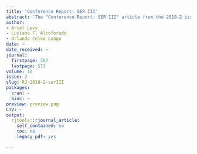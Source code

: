 ```yaml
---
title: 'Conference Report: SER III'
abstract: 'The "Conference Report: SER III" article from the 2018-2 issue.'
author:
- Ariel Levy
- Luciane F. Alcoforado
- Orlando Celso Longo
date: ~
date_received: ~
journal:
  firstpage: 567
  lastpage: 571
volume: 10
issue: 2
slug: RJ-2018-2-serIII
packages:
  cran: ~
  bioc: ~
preview: preview.png
CTV: ~
output:
  rjtools::rjournal_article:
    self_contained: no
    toc: no
    legacy_pdf: yes

---
```

